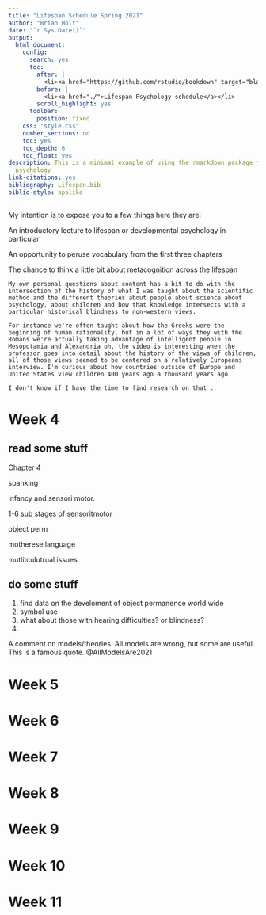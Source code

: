 ```yaml
---
title: "Lifespan Schedule Spring 2021"
author: "Brian Holt"
date: "`r Sys.Date()`"
output:
  html_document:
    config:
      search: yes
      toc:
        after: |
          <li><a href="https://github.com/rstudio/bookdown" target="blank">Published with bookdown</a></li>
        before: |
          <li><a href="./">Lifespan Psychology schedule</a></li>
        scroll_highlight: yes
      toolbar:
        position: fixed
    css: "style.css"
    number_sections: no
    toc: yes
    toc_depth: 6
    toc_float: yes
description: This is a minimal example of using the rmarkdown package for abnormal
  psychology
link-citations: yes
bibliography: Lifespan.bib
biblio-style: apalike
---
```


My intention is to expose you to a few things here they are:

An introductory lecture to lifespan or developmental psychology in particular

An opportunity to peruse vocabulary from the first three chapters

The chance to think a little bit about metacognition across the lifespan 

```block
My own personal questions about content has a bit to do with the intersection of the history of what I was taught about the scientific method and the different theories about people about science about psychology, about children and how that knowledge intersects with a particular historical blindness to non-western views.

For instance we're often taught about how the Greeks were the beginning of human rationality, but in a lot of ways they with the Romans we're actually taking advantage of intelligent people in Mesopotamia and Alexandria oh, the video is interesting when the professor goes into detail about the history of the views of children, all of those views seemed to be centered on a relatively Europeans interview. I'm curious about how countries outside of Europe and United States view children 400 years ago a thousand years ago

I don't know if I have the time to find research on that .
```


# Week 4 {#week4}


## read some stuff

Chapter 4

spanking

infancy and sensori motor. 

1-6 sub stages of sensoritmotor

object perm

motherese language

mutlitculutrual issues


## do some stuff

1. find data on the develoment of object permanence world wide
2. symbol use
3. what about those with hearing difficulties? or blindness?
4. 



A comment on models/theories. All models are wrong, but some are useful. This is a famous quote. @AllModelsAre2021





# Week 5 {#week5}

# Week 6 {#week6}

# Week 7 {#week7}

# Week 8 {#week8}

# Week 9 {#week9}

# Week 10 {#week10}

# Week 11 {#week11}

